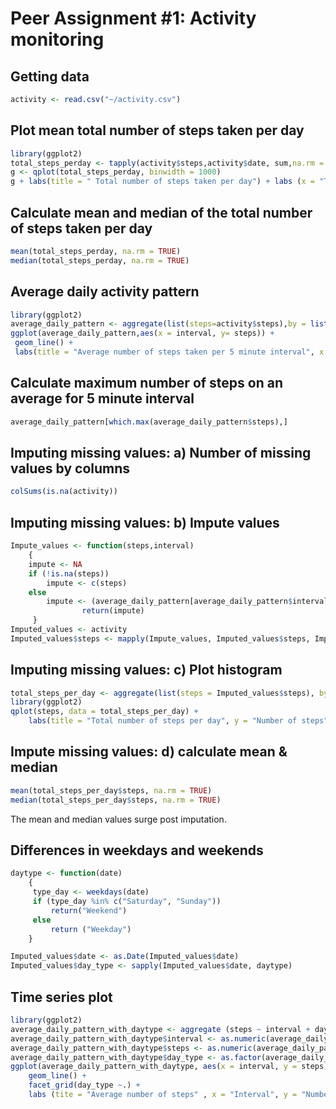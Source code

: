 Peer Assignment #1: Activity monitoring
========================================================

## Getting data

```r
activity <- read.csv("~/activity.csv")
```

## Plot mean total number of steps taken per day
```r
library(ggplot2)
total_steps_perday <- tapply(activity$steps,activity$date, sum,na.rm = TRUE)
g <- qplot(total_steps_perday, binwidth = 1000)
g + labs(title = " Total number of steps taken per day") + labs (x = "Total steps per day") +  labs (y = "Count")
```

## Calculate mean and median of the total number of steps taken per day
```r
mean(total_steps_perday, na.rm = TRUE)
median(total_steps_perday, na.rm = TRUE)
```

## Average daily activity pattern 
```r
library(ggplot2)
average_daily_pattern <- aggregate(list(steps=activity$steps),by = list(interval = activity$interval), mean, na.rm = TRUE)
ggplot(average_daily_pattern,aes(x = interval, y= steps)) +
 geom_line() + 
 labs(title = "Average number of steps taken per 5 minute interval", x = "5 minute interval", y = "Average steps taken")
```

## Calculate maximum number of steps on an average for 5 minute interval
```r
average_daily_pattern[which.max(average_daily_pattern$steps),]
```

## Imputing missing values: a) Number of missing values by columns
```r
colSums(is.na(activity))
```

## Imputing missing values: b) Impute values
```r
Impute_values <- function(steps,interval)
    {
    impute <- NA
    if (!is.na(steps))
        impute <- c(steps)
    else
        impute <- (average_daily_pattern[average_daily_pattern$interval == interval, "steps"])
                return(impute)
     }           
Imputed_values <- activity
Imputed_values$steps <- mapply(Impute_values, Imputed_values$steps, Imputed_values$interval)
```

## Imputing missing values: c) Plot histogram
```r
total_steps_per_day <- aggregate(list(steps = Imputed_values$steps), by = list(date = Imputed_values$date), sum, na.rm = TRUE )
library(ggplot2)
qplot(steps, data = total_steps_per_day) +
    labs(title = "Total number of steps per day", y = "Number of steps", x = "Day")
```


## Impute missing values: d) calculate mean & median 
```r
mean(total_steps_per_day$steps, na.rm = TRUE)
median(total_steps_per_day$steps, na.rm = TRUE)
```

The mean and median values surge post imputation.

## Differences in weekdays and weekends 
```r
daytype <- function(date)
    {
     type_day <- weekdays(date)
     if (type_day %in% c("Saturday", "Sunday"))
         return("Weekend")
     else 
         return ("Weekday")
    }

Imputed_values$date <- as.Date(Imputed_values$date)
Imputed_values$day_type <- sapply(Imputed_values$date, daytype)
```

## Time series plot
```r
library(ggplot2)
average_daily_pattern_with_daytype <- aggregate (steps ~ interval + day_type, data = Imputed_values, mean)
average_daily_pattern_with_daytype$interval <- as.numeric(average_daily_pattern_with_daytype$interval)
average_daily_pattern_with_daytype$steps <- as.numeric(average_daily_pattern_with_daytype$steps)
average_daily_pattern_with_daytype$day_type <- as.factor(average_daily_pattern_with_daytype$day_type)
ggplot(average_daily_pattern_with_daytype, aes(x = interval, y = steps)) + 
    geom_line() +
    facet_grid(day_type ~.) +
    labs (tite = "Average number of steps" , x = "Interval", y = "Number of steps")
```

